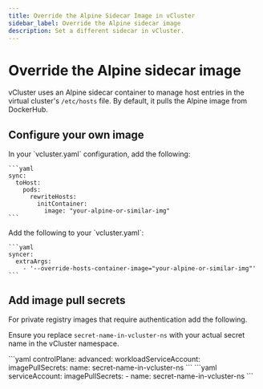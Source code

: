```yaml
---
title: Override the Alpine Sidecar Image in vCluster
sidebar_label: Override the Alpine sidecar image
description: Set a different sidecar in vCluster.
---
```



# Override the Alpine sidecar image

vCluster uses an Alpine sidecar container to manage host entries in the virtual cluster's `/etc/hosts` file. By default, it pulls the Alpine image from DockerHub.

## Configure your own image

<Tabs>
  <TabItem value="0.20" label="vCluster 0.20 and later" default>
    In your `vcluster.yaml` configuration, add the following:
    
    ```yaml
    sync:
      toHost:
        pods:
          rewriteHosts:
            initContainer:
              image: "your-alpine-or-similar-img"
    ```
  </TabItem>
  <TabItem value="0.19" label="vCluster 0.19 and earlier">
    Add the following to your `vcluster.yaml`:
    
    ```yaml
    syncer:
      extraArgs:
        - '--override-hosts-container-image="your-alpine-or-similar-img"'        
    ```
  </TabItem>
</Tabs>

## Add image pull secrets

For private registry images that require authentication add the following. 

Ensure you replace `secret-name-in-vcluster-ns` with your actual secret name in the vCluster namespace.

<Tabs>
  <TabItem value="0.20" label="vCluster 0.20 and later" default>
    ```yaml
    controlPlane:
      advanced:
        workloadServiceAccount:
          imagePullSecrets:
            name: secret-name-in-vcluster-ns
    ```
  </TabItem>
  <TabItem value="0.19" label="vCluster 0.19 and earlier">
    ```yaml
    serviceAccount:
      imagePullSecrets:
        - name: secret-name-in-vcluster-ns
    ```
  </TabItem>
</Tabs>

